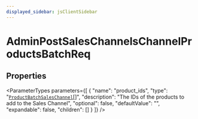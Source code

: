 ```yaml
---
displayed_sidebar: jsClientSidebar
---
```



# AdminPostSalesChannelsChannelProductsBatchReq

## Properties

<ParameterTypes parameters={[
  {
    "name": "product_ids",
    "type": "[`ProductBatchSalesChannel`](internal.ProductBatchSalesChannel.mdx)[]",
    "description": "The IDs of the products to add to the Sales Channel",
    "optional": false,
    "defaultValue": "",
    "expandable": false,
    "children": []
  }
]} />
